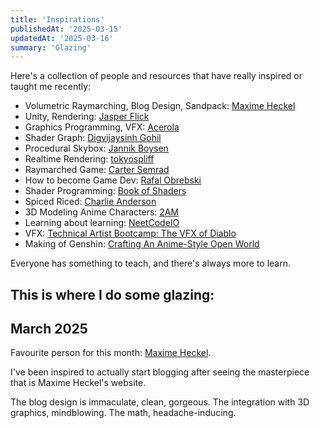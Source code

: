 ```yaml
---
title: 'Inspirations'
publishedAt: '2025-03-15'
updatedAt: '2025-03-16'
summary: 'Glazing'
---
```


Here's a collection of people and resources that have really inspired or taught me recently:

- Volumetric Raymarching, Blog Design, Sandpack: [Maxime Heckel](https://blog.maximeheckel.com/)
- Unity, Rendering: [Jasper Flick](https://catlikecoding.com/)
- Graphics Programming, VFX: [Acerola](https://www.youtube.com/@Acerola_t)
- Shader Graph: [Digvijaysinh Gohil](https://www.youtube.com/watch?v=WBM-JDA0vNY)
- Procedural Skybox: [Jannik Boysen](https://medium.com/@jannik_boysen/procedural-skybox-shader-137f6b0cb77c)
- Realtime Rendering: [tokyospliff](https://www.youtube.com/@tokyospliff/videos)
- Raymarched Game: [Carter Semrad](https://youtu.be/QhvzmskRiCk?si=f4kXRRK7wwvihIzB)
- How to become Game Dev: [Rafal Obrebski](https://www.youtube.com/watch?v=847UdBDCRAU)
- Shader Programming: [Book of Shaders](https://thebookofshaders.com/)
- Spiced Riced: [Charlie Anderson](https://www.youtube.com/watch?v=VElbm2CmNJE)
- 3D Modeling Anime Characters: [2AM](https://www.youtube.com/@2amgoodnight)
- Learning about learning: [NeetCodeIO](https://www.youtube.com/watch?v=vA0-3hm5q2Y)
- VFX: [Technical Artist Bootcamp: The VFX of Diablo](https://gdcvault.com/play/1017660/Technical-Artist-Bootcamp-The-VFX)
- Making of Genshin: [Crafting An Anime-Style Open World](https://www.youtube.com/watch?v=-JFyAdI_rO8)

Everyone has something to teach, and there's always more to learn.

## This is where I do some glazing:

## March 2025
Favourite person for this month: [Maxime Heckel](https://blog.maximeheckel.com/).

I've been inspired to actually start blogging after seeing the masterpiece that is Maxime Heckel's website. 

The blog design is immaculate, clean, gorgeous. The integration with 3D graphics, mindblowing. The math, headache-inducing.
